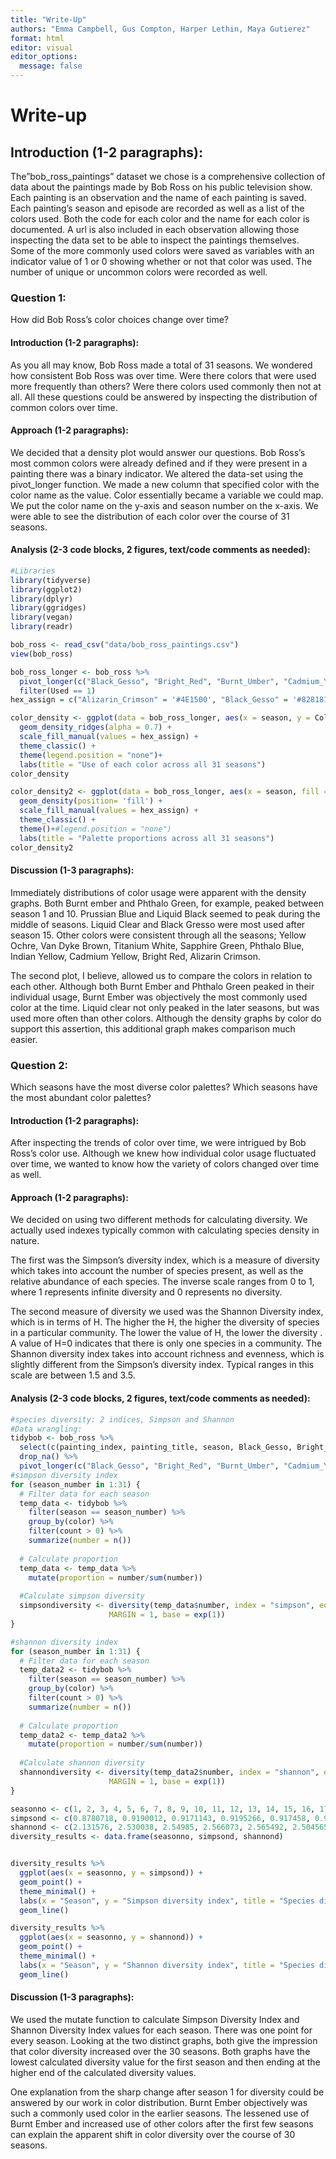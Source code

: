 ```yaml
---
title: "Write-Up"
authors: "Emma Campbell, Gus Compton, Harper Lethin, Maya Gutierez"
format: html
editor: visual
editor_options: 
  message: false
---
```


# **Write-up**

## **Introduction (1-2 paragraphs):**

The”bob_ross_paintings” dataset we chose is a comprehensive collection of data about the paintings made by Bob Ross on his public television show. Each painting is an observation and the name of each painting is saved. Each painting's season and episode are recorded as well as a list of the colors used. Both the code for each color and the name for each color is documented. A url is also included in each observation allowing those inspecting the data set to be able to inspect the paintings themselves.   Some of the more commonly used colors were saved as variables with an indicator value of 1 or 0 showing whether or not that color was used. The number of unique or uncommon colors were recorded as well. 

### **Question 1:**

How did Bob Ross's color choices change over time?

#### **Introduction (1-2 paragraphs):**

As you all may know, Bob Ross made a total of 31 seasons. We wondered how consistent Bob Ross was over time. Were there colors that were used more frequently than others? Were there colors used commonly then not at all. All these questions could be answered by inspecting the distribution of common colors over time.

#### **Approach (1-2 paragraphs):**

We decided that a density plot would answer our questions. Bob Ross's most common colors were already defined and if they were present in a painting there was a binary indicator. We altered the data-set using the pivot_longer function. We made a new column that specified color with the color name as the value. Color essentially became a variable we could map. We put the color name on the y-axis and season number on the x-axis. We were able to see the distribution of each color over the course of 31 seasons.

#### **Analysis (2-3 code blocks, 2 figures, text/code comments as needed):**

```r
#Libraries
library(tidyverse)
library(ggplot2)
library(dplyr)
library(ggridges)
library(vegan)
library(readr)

bob_ross <- read_csv("data/bob_ross_paintings.csv")
view(bob_ross)

bob_ross_longer <- bob_ross %>%
  pivot_longer(c("Black_Gesso", "Bright_Red", "Burnt_Umber", "Cadmium_Yellow", "Dark_Sienna", "Indian_Red", "Indian_Yellow", "Liquid_Black", "Liquid_Clear", "Midnight_Black", "Phthalo_Blue", "Phthalo_Green", "Prussian_Blue", "Sap_Green", "Titanium_White", "Van_Dyke_Brown", "Yellow_Ochre", "Alizarin_Crimson"), names_to = "Color", values_to = "Used") %>%
  filter(Used == 1) 
hex_assign = c("Alizarin_Crimson" = '#4E1500', "Black_Gesso" = '#828181', "Bright_Red" = '#DB0000', "Burnt_Umber" = '#8A3324', "Cadmium_Yellow" = '#FFEC00', "Dark_Sienna" = '#5F2E1F', "Indian_Yellow" = '#FFB800', "Liquid_Black" = '#C9C8C8', "Liquid_Clear" = '#D8F8FD', "Midnight_Black" = '#000000', "Phthalo_Blue" = '#3115AD', "Phthalo_Green" = '#2281AD', "Prussian_Blue" = '#064AA6', "Sap_Green" = '#187525', "Titanium_White" = '#FFFFFF', "Van_Dyke_Brown" = '#624428', "Yellow_Ochre" = '#C79B00')

color_density <- ggplot(data = bob_ross_longer, aes(x = season, y = Color, fill = Color)) +
  geom_density_ridges(alpha = 0.7) +
  scale_fill_manual(values = hex_assign) +
  theme_classic() +
  theme(legend.position = "none")+
  labs(title = "Use of each color across all 31 seasons")
color_density
```

```r
color_density2 <- ggplot(data = bob_ross_longer, aes(x = season, fill = Color)) +
  geom_density(position= 'fill') +
  scale_fill_manual(values = hex_assign) +
  theme_classic() +
  theme()+#legend.position = "none")
  labs(title = "Palette proportions across all 31 seasons")
color_density2
```

#### **Discussion (1-3 paragraphs):**

Immediately distributions of color usage were apparent with the density graphs. Both Burnt ember and Phthalo Green, for example, peaked between season 1 and 10. Prussian Blue and Liquid Black seemed to peak during the middle of seasons. Liquid Clear and Black Gresso were most used after season 15. Other colors were consistent through all the seasons; Yellow Ochre, Van Dyke Brown, Titanium White, Sapphire Green, Phthalo Blue, Indian Yellow, Cadmium Yellow, Bright Red, Alizarin Crimson. 

The second plot, I believe, allowed us to compare the colors in relation to each other. Although both Burnt Ember and Phthalo Green peaked in their individual usage, Burnt Ember was objectively the most commonly used color at the time. Liquid clear not only peaked in the later seasons, but was used more often than other colors. Although the density graphs by color do support this assertion, this additional graph makes comparison much easier. 

### **Question 2:**

Which seasons have the most diverse color palettes? Which seasons have the most abundant color palettes?

#### **Introduction (1-2 paragraphs):**

After inspecting the trends of color over time, we were intrigued by Bob Ross's color use. Although we knew how individual color usage fluctuated over time, we wanted to know how the variety of colors changed over time as well.  

#### **Approach (1-2 paragraphs):**

We decided on using two different methods for calculating diversity. We actually used indexes typically common with calculating species density in nature. 

The first was the Simpson’s diversity index, which is a measure of diversity which takes into account the number of species present, as well as the relative abundance of each species. The inverse scale ranges from 0 to 1, where 1 represents infinite diversity and 0 represents no diversity.  

The second measure of diversity we used was the Shannon Diversity index, which is in terms of H. The higher the H, the higher the diversity of species in a particular community. The lower the value of H, the lower the diversity . A value of H=0 indicates that there is only one species in a community. The Shannon diversity index takes into account richness and evenness, which is slightly different from the Simpson’s diversity index. Typical ranges in this scale are between 1.5 and 3.5. 

#### **Analysis (2-3 code blocks, 2 figures, text/code comments as needed):**

```r
#species diversity: 2 indices, Simpson and Shannon
#Data wrangling:
tidybob <- bob_ross %>%
  select(c(painting_index, painting_title, season, Black_Gesso, Bright_Red, Burnt_Umber, Cadmium_Yellow, Dark_Sienna, Indian_Red, Indian_Yellow, Liquid_Black, Liquid_Clear, Midnight_Black, Phthalo_Blue, Phthalo_Green, Prussian_Blue, Sap_Green, Titanium_White, Van_Dyke_Brown, Yellow_Ochre, Alizarin_Crimson)) %>%
  drop_na() %>%
  pivot_longer(c("Black_Gesso", "Bright_Red", "Burnt_Umber", "Cadmium_Yellow", "Dark_Sienna", "Indian_Red", "Indian_Yellow", "Liquid_Black", "Liquid_Clear", "Midnight_Black", "Phthalo_Blue", "Phthalo_Green", "Prussian_Blue", "Sap_Green", "Titanium_White", "Van_Dyke_Brown", "Yellow_Ochre", "Alizarin_Crimson"), names_to = "color", values_to = "count")
#simpson diversity index
for (season_number in 1:31) {
  # Filter data for each season
  temp_data <- tidybob %>%
    filter(season == season_number) %>%
    group_by(color) %>%
    filter(count > 0) %>%
    summarize(number = n())
  
  # Calculate proportion
  temp_data <- temp_data %>%
    mutate(proportion = number/sum(number))
  
  #Calculate simpson diversity
  simpsondiversity <- diversity(temp_data$number, index = "simpson", equalize.groups = FALSE,
                      MARGIN = 1, base = exp(1))
}

#shannon diversity index
for (season_number in 1:31) {
  # Filter data for each season
  temp_data2 <- tidybob %>%
    filter(season == season_number) %>%
    group_by(color) %>%
    filter(count > 0) %>%
    summarize(number = n())
  
  # Calculate proportion
  temp_data2 <- temp_data2 %>%
    mutate(proportion = number/sum(number))
  
  #Calculate shannon diversity
  shannondiversity <- diversity(temp_data2$number, index = "shannon", equalize.groups = FALSE,
                      MARGIN = 1, base = exp(1))
}

seasonno <- c(1, 2, 3, 4, 5, 6, 7, 8, 9, 10, 11, 12, 13, 14, 15, 16, 17, 18, 19, 20, 21, 22, 23, 24, 25, 26, 27, 28, 29, 30, 31)
simpsond <- c(0.8780718, 0.9190012, 0.9171143, 0.9195266, 0.917458, 0.9154412, 0.9187046, 0.9170342, 0.9180612, 0.9208364, 0.918457, 0.9237076, 0.9206671, 0.9240631, 0.9222083, 0.9203609, 0.9223511, 0.9223934, 0.9235672, 0.9208107, 0.927097, 0.9236437, 0.9233942, 0.9257509, 0.9232818, 0.9262543, 0.9280345, 0.9204545, 0.9241835, 0.9253637, 0.9246181)
shannond <- c(2.131576, 2.530038, 2.54985, 2.566073, 2.565492, 2.504565, 2.549228, 2.535804, 2.562325, 2.578084, 2.550194, 2.627699, 2.572248, 2.612864, 2.595449, 2.566761, 2.602236, 2.612732, 2.620094, 2.584851, 2.653685, 2.622077, 2.61255, 2.647941, 2.611549, 2.642795, 2.689755, 2.591084, 2.623845, 2.633915, 2.647335)
diversity_results <- data.frame(seasonno, simpsond, shannond)


diversity_results %>%
  ggplot(aes(x = seasonno, y = simpsond)) +
  geom_point() +
  theme_minimal() +
  labs(x = "Season", y = "Simpson diversity index", title = "Species diversity of colors in Bob Ross paintings over time") +
  geom_line()
```

```r
diversity_results %>%
  ggplot(aes(x = seasonno, y = shannond)) +
  geom_point() +
  theme_minimal() +
  labs(x = "Season", y = "Shannon diversity index", title = "Species diversity of colors in Bob Ross paintings over time") +
  geom_line()


```

#### **Discussion (1-3 paragraphs):**

We used the mutate function to calculate Simpson Diversity Index and Shannon Diversity Index values for each season. There was one point for every season. Looking at the two distinct graphs, both give the impression that color diversity increased over the 30 seasons. Both graphs have the lowest calculated diversity value for the first season and then ending at the higher end of the calculated diversity values. 

One explanation from the sharp change after season 1 for diversity could be answered by our work in color distribution. Burnt Ember objectively was such a commonly used color in the earlier seasons. The lessened use of Burnt Ember and increased use of other colors after the first few seasons can explain the apparent shift in color diversity over the course of 30 seasons. 
